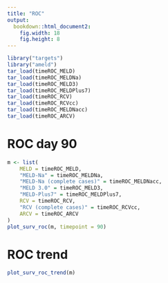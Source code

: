 ```yaml
---
title: "ROC"
output:
  bookdown::html_document2:
    fig.width: 18
    fig.height: 8
---
```


```r
library("targets")
library("ameld")
tar_load(timeROC_MELD)
tar_load(timeROC_MELDNa)
tar_load(timeROC_MELD3)
tar_load(timeROC_MELDPlus7)
tar_load(timeROC_RCV)
tar_load(timeROC_RCVcc)
tar_load(timeROC_MELDNacc)
tar_load(timeROC_ARCV)
```

# ROC day 90

```r
m <- list(
    MELD = timeROC_MELD,
    "MELD-Na" = timeROC_MELDNa,
    "MELD-Na (complete cases)" = timeROC_MELDNacc,
    "MELD 3.0" = timeROC_MELD3,
    "MELD-Plus7" = timeROC_MELDPlus7,
    RCV = timeROC_RCV,
    "RCV (complete cases)" = timeROC_RCVcc,
    ARCV = timeROC_ARCV
)
plot_surv_roc(m, timepoint = 90)
```

# ROC trend

```r
plot_surv_roc_trend(m)
```
